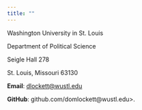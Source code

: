 ```yaml
---
title: ""
---
```





<p style='text-align: justify;'>

Washington University in St. Louis 

Department of Political Science

Seigle Hall 278

St. Louis, Missouri 63130

__Email__: <dlockett@wustl.edu>

__GitHub__: github.com/domlockett@wustl.edu>.

</p>
